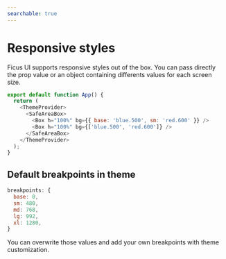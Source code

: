 ```yaml
---
searchable: true
---
```


# Responsive styles

Ficus UI supports responsive styles out of the box. You can pass directly the prop value or an object containing differents values for each screen size.

```js
export default function App() {
  return (
    <ThemeProvider>
      <SafeAreaBox>
        <Box h="100%" bg={{ base: 'blue.500', sm: 'red.600' }} />
        <Box h="100%" bg={['blue.500', 'red.600']} />
      </SafeAreaBox>
    </ThemeProvider>
  );
}
```

## Default breakpoints in theme

```js
breakpoints: {
  base: 0,
  sm: 480,
  md: 768,
  lg: 992,
  xl: 1280,
}
```

You can overwrite those values and add your own breakpoints with theme customization.
